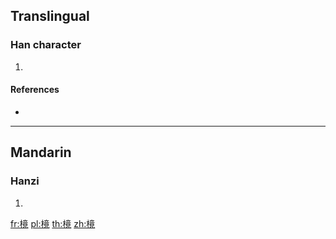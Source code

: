 ==Translingual==

===Han character===
{{Han char|rn=75|rad=木|as=11|sn=15|four=40916|canj=DYTU}}

# {{defn|Han|sort=木11}}

====References====
* {{Han ref|kx=0549.100|dkj=15409|dj=0937.090|hdz=21284.030|uh=6A08|ud=27144|bh=E5E0|bd=58848}}

----

==Mandarin==

===Hanzi===
{{cmn-hanzi|pin=[[qíng]] ([[qing2]])|wg=ch'ing<sup>2</sup>}}

# {{defn|lang=cmn|sort=木11}}

[[fr:樈]]
[[pl:樈]]
[[th:樈]]
[[zh:樈]]
